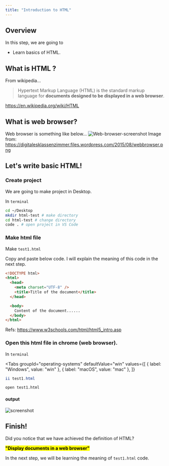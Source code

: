```yaml
---
title: "Introduction to HTML"
---
```



## Overview

In this step, we are going to

- Learn basics of HTML.

## What is HTML ?

From wikipedia...

> Hypertext Markup Language (HTML) is the standard markup language for **documents designed to be displayed in a web browser**.

https://en.wikipedia.org/wiki/HTML

## What is web browser?

Web browser is something like below...
![Web-browser-screenshot](https://digitalesklassenzimmer.files.wordpress.com/2015/08/webbrowser.png)
Image from: https://digitalesklassenzimmer.files.wordpress.com/2015/08/webbrowser.png

## Let's write basic HTML!

### Create project

We are going to make project in Desktop.

In `terminal`

```bash
cd ~/Desktop
mkdir html-test # make directory
cd html-test # change directory
code . # open project in VS Code
```

### Make html file

Make `test1.html`

Copy and paste below code. I will explain the meaning of this code in the next step.

```html title="test1.html"
<!DOCTYPE html>
<html>
  <head>
    <meta charset="UTF-8" />
    <title>Title of the document</title>
  </head>

  <body>
    Content of the document......
  </body>
</html>
```

Refs: https://www.w3schools.com/html/html5_intro.asp

### Open this html file in chrome (**web browser**).

In `terminal`

<Tabs
  groupId="operating-systems"
  defaultValue="win"
  values={[
    { label: "Windows", value: "win" },
    { label: "macOS", value: "mac" },
  ]}
>
<TabItem value="win">

```powershell title="terminal"
ii test1.html
```

</TabItem>
<TabItem value="mac">

```bash title="terminal"
open test1.html
```

</TabItem>
</Tabs>

#### output

![screenshot](../../img/2020-04-26-19-44-48.png)

## Finish!

Did you notice that we have achieved the definition of HTML?

**<mark>"Display documents in a web browser"</mark>**

In the next step, we will be learning the meaning of `test1.html` code.
